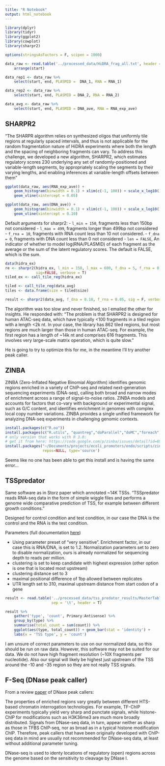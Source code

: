 ```yaml
---
title: "R Notebook"
output: html_notebook
---
```



```r
library(dplyr)
library(tidyr)
library(ggplot2)
library(cowplot)
library(sharpr2)

options(stringsAsFactors = F, scipen = 1000)

data_raw <- read.table('../processed_data/HiDRA_frag_all.txt', header = T) %>% 
    arrange(start)

data_rep1 <- data_raw %>% 
    select(start, end, PLASMID =  DNA_1, RNA = RNA_1)

data_rep2 <- data_raw %>% 
    select(start, end, PLASMID = DNA_2, RNA = RNA_2)

data_avg <- data_raw %>% 
    select(start, end, PLASMID = DNA_ave, RNA = RNA_exp_ave)
```

## SHARPR2 ##

"The SHARPR algorithm relies on synthesized oligos that uniformly tile regions at 
regularly spaced intervals, and thus is not applicable for the random fragmentation
nature of HiDRA experiments where both the length and the spacing of neighboring 
fragments can vary. To address this challenge, we developed a new algorithm, 
SHARPR2, which estimates regulatory scores 230 underlying any set of 
randomly-positioned and variable-length segments, by appropriately scaling the
segments by their varying lengths, and enabling inferences at variable-length 
offsets between them"

```r
ggplot(data_raw, aes(RNA_exp_ave)) + 
    geom_histogram(binwidth = 0.1) + xlim(c(-1, 100)) + scale_x_log10() +
    geom_vline(xintercept = 0.05)
```

```r
ggplot(data_raw, aes(DNA_ave)) + 
    geom_histogram(binwidth = 0.1) + xlim(c(-1, 100)) + scale_x_log10() +
    geom_vline(xintercept = 0.10)
```

Default arguments for sharpr2:
- `l_min = 150`, fragments less than 150bp not considered
- `l_max = 499`, fragments longer than 499bp not considered
- `f_rna = 10`, fragments with RNA count less than 10 not considered.
- `f_dna = 0`, fragments with DNA count less than 0 not considered
- `len = FALSE`, An indicator of whether to model log(RNA/PLASMID) of each fragment as the
average or the sum of the latent regulatory scores. The default is FALSE, which
is the sum.

```r
data(hidra_ex)
re <- sharpr2(hidra_ex, l_min = 150, l_max = 600, f_dna = 5, f_rna = 0, 
              sig=FALSE, verbose = T)
tiled_ex <- call_tile_reg(hidra_ex)
```

```r
tiled <- call_tile_reg(data_avg)
tiles <- data.frame(size = tiled$size)
```

```r
result <- sharpr2(data_avg, f_dna = 0.10, f_rna = 0.05, sig = F, verbose = T, auto = F)
```

The algorithm was too slow and never finished, so I emailed the other for insights. 
He responded with: "The problem is that SHARPR2 is designed for human ATAC-seq data, which have typically <100 fragments in a tiled region with a length <2k nt. In your case, the library has 862 tiled regions, but most regions are much larger than those in human ATAC-seq. For example, the first region has a length of ~14k nt and comprises 616 fragments. This involves very large-scale matrix operation, which is quite slow."

He is going to try to optimize this for me, in the meantime I'll try another peak caller.

## ZINBA ##
ZINBA (Zero-Inflated Negative Binomial Algorithm) identifies genomic regions enriched in a variety of ChIP-seq and related next-generation sequencing experiments (DNA-seq), calling both broad and narrow modes of enrichment across a range of signal-to-noise ratios. ZINBA models and accounts for factors that co-vary with background or experimental signal, such as G/C content, and identifies enrichment in genomes with complex local copy number variations. ZINBA provides a single unified framework for analyzing DNA-seq experiments in challenging genomic contexts.

```r
install.packages(c("R.oo"))
install.packages(c("R.utils", "quantreg","doParallel","doMC","foreach"))  # for R>3.0
# only version that works with R 3.0:
# get it from here: https://code.google.com/p/zinba/issues/detail?id=69
install.packages("~/Documents/projects/ecoli_promoters/endo/scripts/zinba_2.03.1.tar",
                 repos=NULL, type='source')
```

Seems like no one has been able to get this install and is having the same error...

## TSSpredator ##

Same software as in Storz paper which annotated ~14K TSSs. 
"TSSpredator reads RNA-seq data in the form of simple wiggle files and performs a genome wide comparative prediction of TSS, for example between different growth conditions."

Designed for control condition and test condition, in our case the DNA is the control
and the RNA is the test condition.

Parameters (full documentation [here](http://it.informatik.uni-tuebingen.de/wp-content/uploads/2014/10/TSSpredator-UserGuide.pdf))

- Using parameter preset of "very sensitive". Enrichment factor, in our case this is
RNA/DNA, is set to 1.2. Normalization parameters set to zero to disable normalization,
ours is already normalized for sequencing depth to reads per million.
- clustering is set to keep candidate with highest expression (other option is one that is
located most upstream)
- clustering distance set to 3
- maximal positional difference of 1bp allowed between replicates
- UTR length set to 310, maximal upstream distance from start codon of a gene

```r
result <- read.table('../processed_data/tss_predator_results/MasterTable.tsv',
                     sep = '\t', header = T)
```

```r
result %>% 
    gather('type', 'count', Primary:Antisense) %>% 
    group_by(type) %>% 
    summarise(total_count = sum(count)) %>% 
    ggplot(aes(type, total_count)) + geom_bar(stat = 'identity') +
    labs(x = 'TSS type', y = 'count')
```

I am unsure of correct parameters to use on our normalized data, so this should be run on raw data. However, this software may not be suited for our data. We do not have high fragment resolution (~10X fragments per nucleotide). Also our signal will likely be highest just upstream of the TSS around the -10 and -35 region so they are not really TSS signals.

## F-Seq (DNase peak caller) ##

From a review [paper](http://journals.plos.org/plosone/article?id=10.1371/journal.pone.0096303) of DNase peak callers:

The properties of enriched regions vary greatly between different HTS-based chromatin interrogation technologies. For example, TF-ChIP experiments typically yield very sharp and punctate signals, while histone-ChIP for modifications such as H3K36me3 are much more broadly distributed. Signals from DNase-seq data, in turn, appear neither as sharp as those in TFBS ChIP-seq, nor as broad as in a typical histone modification ChIP. Therefore, peak callers that have been originally developed with ChIP-seq data in mind are usually not recommended for DNase-seq data, at least without additional parameter tuning.

DNase-seq is used to identy locations of regulatory (open) regions across the genome based on the sensitivity to cleavage by DNase I. 


